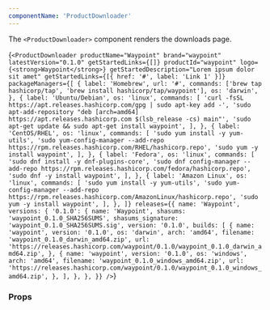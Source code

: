 ```yaml
---
componentName: 'ProductDownloader'
---
```


The `<ProductDownloader>` component renders the downloads page.

<LiveComponent>{`<ProductDownloader
  productName="Waypoint"
  brand="waypoint"
  latestVersion="0.1.0"
  getStartedLinks={[]}
  productId="waypoint"
  logo={<strong>Waypoint</strong>}
  getStartedDescription="Lorem ipsum dolor sit amet"
  getStartedLinks={[{ href: '#', label: 'Link 1' }]}
  packageManagers={[
    {
      label: 'Homebrew',
      url: '#',
      commands: ['brew tap hashicorp/tap', 'brew install hashicorp/tap/waypoint'],
      os: 'darwin',
    },
    {
      label: 'Ubuntu/Debian',
      os: 'linux',
      commands: [
        'curl -fsSL https://apt.releases.hashicorp.com/gpg | sudo apt-key add -',
        'sudo apt-add-repository "deb [arch=amd64] https://apt.releases.hashicorp.com $(lsb_release -cs) main"',
        'sudo apt-get update && sudo apt-get install waypoint',
      ],
    },
    {
      label: 'CentOS/RHEL',
      os: 'linux',
      commands: [
        'sudo yum install -y yum-utils',
        'sudo yum-config-manager --add-repo https://rpm.releases.hashicorp.com/RHEL/hashicorp.repo',
        'sudo yum -y install waypoint',
      ],
    },
    {
      label: 'Fedora',
      os: 'linux',
      commands: [
        'sudo dnf install -y dnf-plugins-core',
        'sudo dnf config-manager --add-repo https://rpm.releases.hashicorp.com/fedora/hashicorp.repo',
        'sudo dnf -y install waypoint',
      ],
    },
    {
      label: 'Amazon Linux',
      os: 'linux',
      commands: [
        'sudo yum install -y yum-utils',
        'sudo yum-config-manager --add-repo https://rpm.releases.hashicorp.com/AmazonLinux/hashicorp.repo',
        'sudo yum -y install waypoint',
      ],
    },
  ]}
  releases={{
    name: 'Waypoint',
    versions: {
      '0.1.0': {
        name: 'Waypoint',
        shasums: 'waypoint_0.1.0_SHA256SUMS',
        shasums_signature: 'waypoint_0.1.0_SHA256SUMS.sig',
        version: '0.1.0',
        builds: [
          {
            name: 'waypoint',
            version: '0.1.0',
            os: 'darwin',
            arch: 'amd64',
            filename: 'waypoint_0.1.0_darwin_amd64.zip',
            url:
              'https://releases.hashicorp.com/waypoint/0.1.0/waypoint_0.1.0_darwin_amd64.zip',
          },
          {
            name: 'waypoint',
            version: '0.1.0',
            os: 'windows',
            arch: 'amd64',
            filename: 'waypoint_0.1.0_windows_amd64.zip',
            url:
              'https://releases.hashicorp.com/waypoint/0.1.0/waypoint_0.1.0_windows_amd64.zip',
          },
        ],
      },
    },
  }}
/>`}</LiveComponent>

<UsageDetails packageName="@hashicorp/react-product-downloader" />

### Props

<PropsTable props={componentProps} />
